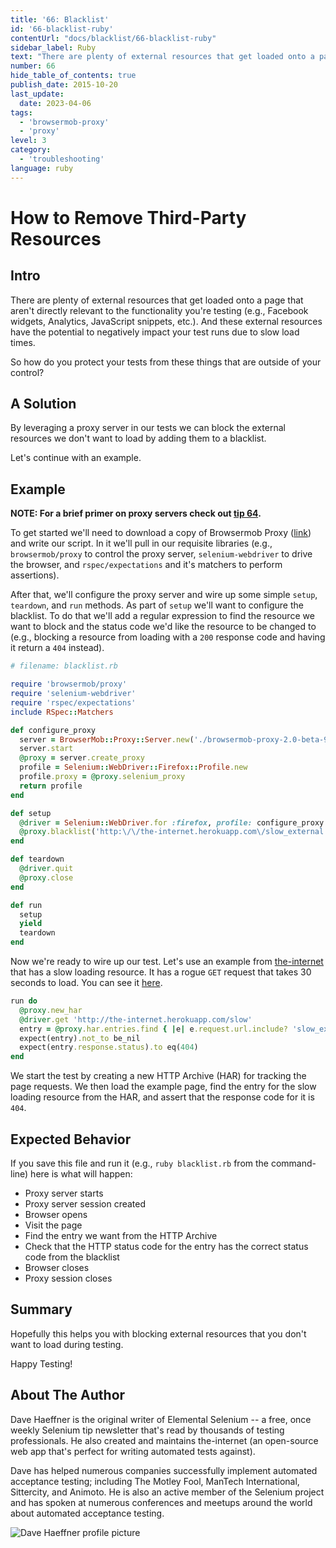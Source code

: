 ```yaml
---
title: '66: Blacklist'
id: '66-blacklist-ruby'
contentUrl: "docs/blacklist/66-blacklist-ruby"
sidebar_label: Ruby
text: "There are plenty of external resources that get loaded onto a page that aren't directly relevant to the functionality you're testing (e.g., Facebook widgets, Analytics, JavaScript snippets, etc.). And these external resources have the potential to negatively impact your test runs due to slow load times."
number: 66
hide_table_of_contents: true
publish_date: 2015-10-20
last_update:
  date: 2023-04-06
tags:
  - 'browsermob-proxy'
  - 'proxy'
level: 3
category:
  - 'troubleshooting'
language: ruby
---
```


# How to Remove Third-Party Resources

## Intro

There are plenty of external resources that get loaded onto a page that aren't directly relevant to the functionality you're testing (e.g., Facebook widgets, Analytics, JavaScript snippets, etc.). And these external resources have the potential to negatively impact your test runs due to slow load times.

So how do you protect your tests from these things that are outside of your control?

## A Solution

By leveraging a proxy server in our tests we can block the external resources we don't want to load by adding them to a blacklist.

Let's continue with an example.

## Example

__NOTE: For a brief primer on proxy servers check out [tip 64](/tips/64-limit-bandwidth).__

To get started we'll need to download a copy of Browsermob Proxy ([link](http://bmp.lightbody.net/)) and write our script. In it we'll pull in our requisite libraries (e.g., `browsermob/proxy` to control the proxy server, `selenium-webdriver` to drive the browser, and `rspec/expectations` and it's matchers to perform assertions).

After that, we'll configure the proxy server and wire up some simple `setup`, `teardown`, and `run` methods. As part of `setup` we'll want to configure the blacklist. To do that we'll add a regular expression to find the resource we want to block and the status code we'd like the resource to be changed to (e.g., blocking a resource from loading with a `200` response code and having it return a `404` instead).

```ruby
# filename: blacklist.rb

require 'browsermob/proxy'
require 'selenium-webdriver'
require 'rspec/expectations'
include RSpec::Matchers

def configure_proxy
  server = BrowserMob::Proxy::Server.new('./browsermob-proxy-2.0-beta-9/bin/browsermob-proxy')
  server.start
  @proxy = server.create_proxy
  profile = Selenium::WebDriver::Firefox::Profile.new
  profile.proxy = @proxy.selenium_proxy
  return profile
end

def setup
  @driver = Selenium::WebDriver.for :firefox, profile: configure_proxy
  @proxy.blacklist('http:\/\/the-internet.herokuapp.com\/slow_external', 404)
end

def teardown
  @driver.quit
  @proxy.close
end

def run
  setup
  yield
  teardown
end
```

Now we're ready to wire up our test. Let's use an example from [the-internet](https://github.com/tourdedave/the-internet) that has a slow loading resource. It has a rogue `GET` request that takes 30 seconds to load. You can see it [here](http://the-internet.herokuapp.com/slow).

```ruby
run do
  @proxy.new_har
  @driver.get 'http://the-internet.herokuapp.com/slow'
  entry = @proxy.har.entries.find { |e| e.request.url.include? 'slow_external' }
  expect(entry).not_to be_nil
  expect(entry.response.status).to eq(404)
end
```

We start the test by creating a new HTTP Archive (HAR) for tracking the page requests. We then load the example page, find the entry for the slow loading resource from the HAR, and assert that the response code for it is `404`.

## Expected Behavior

If you save this file and run it (e.g., `ruby blacklist.rb` from the command-line) here is what will happen:

+ Proxy server starts
+ Proxy server session created
+ Browser opens
+ Visit the page
+ Find the entry we want from the HTTP Archive
+ Check that the HTTP status code for the entry has the correct status code from the blacklist
+ Browser closes
+ Proxy session closes

## Summary

Hopefully this helps you with blocking external resources that you don't want to load during testing.

Happy Testing!

## About The Author

Dave Haeffner is the original writer of Elemental Selenium -- a free, once weekly Selenium tip newsletter that's read by thousands of testing professionals. He also created and maintains the-internet (an open-source web app that's perfect for writing automated tests against).

Dave has helped numerous companies successfully implement automated acceptance testing; including The Motley Fool, ManTech International, Sittercity, and Animoto. He is also an active member of the Selenium project and has spoken at numerous conferences and meetups around the world about automated acceptance testing.

![Dave Haeffner profile picture](/img/authors/dave-haeffner.jpeg#author-img 'a title')
